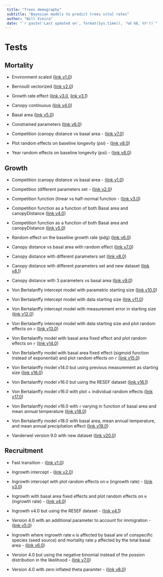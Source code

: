```yaml
---
 title: "Trees demography"
 subtitle: "Bayesian models to predict trees vital rates"
 author: "Will Vieira"
 date: "`r paste('Last updated on', format(Sys.time(), '%d %B, %Y'))`"
---
```


# Tests

## Mortality

- Environment scaled ([link v1.0](https://willvieira.github.io/TreesDemography/mort/envirScaled.html))

- Bernoulli vectorized ([link v2.0](https://willvieira.github.io/TreesDemography/mort/bernVectorized.html))

- Growth rate effect ([link v3.0](https://willvieira.github.io/TreesDemography/mort/growthRateEffect.html), [link v3.1](https://willvieira.github.io/TreesDemography/mort/growthRateEffect2.html))

- Canopy continuous ([link v4.0](https://willvieira.github.io/TreesDemography/mort/canopyContinuous.html))

- Basal area ([link v5.0](https://willvieira.github.io/TreesDemography/mort/basalArea.html))

- Constrained parameters ([link v6.0](https://willvieira.github.io/TreesDemography/mort/constrainedPars.html))

- Competition (canopy distance vs basal area - ([link v7.0](https://willvieira.github.io/TreesDemography/mort/competition.html))

- Plot random effects on baseline longevity (psi) - ([link v8.0](https://willvieira.github.io/TreesDemography/mort/randomEffect_plot.html))

- Year random effects on baseline longevity (psi) - ([link v8.0](https://willvieira.github.io/TreesDemography/mort/randomEffect_year.html))

## Growth

- Competition (canopy distance vs basal area - ([link v1.0](https://willvieira.github.io/TreesDemography/growth/competition.html))

- Competition (different parameters set - ([link v2.0](https://willvieira.github.io/TreesDemography/growth/ba_pars.html))

- Competition function (linear vs half-normal function - ([link v3.0](https://willvieira.github.io/TreesDemography/growth/linearVShalf.html))

- Competition function as a function of both Basal area and canopyDistance ([link v4.0](https://willvieira.github.io/TreesDemography/growth/BAandCD.html))

- Competition function as a function of both Basal area and canopyDistance ([link v5.0](https://willvieira.github.io/TreesDemography/growth/BAandCD2.html))

- Random effect on the baseline growth rate (pdg) ([link v6.0](https://willvieira.github.io/TreesDemography/growth/randomEffect.html))

- Canopy distance vs basal area with random effect ([link v7.0](https://willvieira.github.io/TreesDemography/growth/compPredictor.html))

- Canopy distance with different parameters set ([link v8.0](https://willvieira.github.io/TreesDemography/growth/canopyDistanceFun.html))

- Canopy distance with different parameters set and new dataset ([link v8.1](https://willvieira.github.io/TreesDemography/growth/canopyDistanceFunB.html))

- Canopy distance with 3 parameters vs basal area ([link v9.0](https://willvieira.github.io/TreesDemography/growth/BAvsCanopy.html))

- Von Bertalanffy intercept model with parametric starting size ([link v10.0](https://willvieira.github.io/TreesDemography/growth/bertalanffy_intercept.html))

- Von Bertalanffy intercept model with data starting size ([link v11.0](https://willvieira.github.io/TreesDemography/growth/bertalanffyInt_startSize.html))

- Von Bertalanffy intercept model with measurement error in starting size ([link v12.0](https://willvieira.github.io/TreesDemography/growth/bertalanffyInt_startSize_par.html))

- Von Bertalanffy intercept model with data starting size and plot random effects on `r` ([link v13.0](https://willvieira.github.io/TreesDemography/growth/bertalanffyInt_randomPlot.html))

- Von Bertalanffy model with basal area fixed effect and  plot random effects on `r` ([link v14.0](https://willvieira.github.io/TreesDemography/growth/bertalanffy_BA.html))

- Von Bertalanffy model with basal area fixed effect (sigmoid function instead of exponential) and  plot random effects on `r` ([link v15.0](https://willvieira.github.io/TreesDemography/growth/bertalanffy_BA_sigmoid.html))

- Von Bertalanffy model v14.0 but using previous measurement as starting size ([link v16.0](https://willvieira.github.io/TreesDemography/growth/bertalanffy_BA_st.html))

- Von Bertalanffy model v16.0 but using the RESEF dataset ([link v16.1](https://willvieira.github.io/TreesDemography/growth/bertalanffy_BA_st_resef.html))

- Von Bertalanffy model v16.0 with plot + individual random effects ([link v17.0](https://willvieira.github.io/TreesDemography/growth/bertalanffy_BA_st_randomInd.html))

- Von Bertalanffy model v16.0 with `r` varying in function of basal area and mean annual temperature  ([link v18.0](https://willvieira.github.io/TreesDemography/growth/bertalanffy_BA_st_temp.html))

- Von Bertalanffy model v18.0 with basal area, mean annual temperature, and mean annual precipitation effect ([link v19.0](https://willvieira.github.io/TreesDemography/growth/bertalanffy_BA_st_tempPrec.html))

- Vanderwel version 9.0 with new dataset ([link v20.0](https://willvieira.github.io/TreesDemography/growth/Vanderwel_BA_tempPrec.html))

## Recruitment

- Fast transition - ([link v1.0](https://willvieira.github.io/TreesDemography/recruit/fastTransition.html))

- Ingrowth intercept - ([link v2.0](https://willvieira.github.io/TreesDemography/recruit/intercept.html))

- Ingrowth intercept with plot random effects on `m` (ingrowth rate) - ([link v3.0](https://willvieira.github.io/TreesDemography/recruit/rec_m_randomPlot.html))

- Ingrowth with basal area fixed effects and plot random effects on `m` (ingrowth rate) - ([link v4.0](https://willvieira.github.io/TreesDemography/recruit/rec_m_randomPlot_BA.html))

- Ingrowth v4.0 but using the RESEF dataset - ([link v4.1](https://willvieira.github.io/TreesDemography/recruit/rec_m_randomPlot_BA_resef.html))

- Version 4.0 with an additional parameter to account for immigration - ([link v5.0](https://willvieira.github.io/TreesDemography/recruit/rec_m_BA_imm.html))

- Ingrowth where ingrowth rate `m` is affected by basal are of conspecific species (seed source) and mortality rate `p` affected by the total basal area - ([link v6.0](https://willvieira.github.io/TreesDemography/recruit/rec_m_p_BA.html))

- Version 4.0 but using the negative binomial instead of the possion distribution in the likelihood - ([link v7.0](https://willvieira.github.io/TreesDemography/recruit/rec_m_rp_BA_nbinom.html))

- Version 4.0 with zero inflated theta paramter - ([link v8.0](https://willvieira.github.io/TreesDemography/recruit/rec_m_rp_BA_zeroInflated.html))

